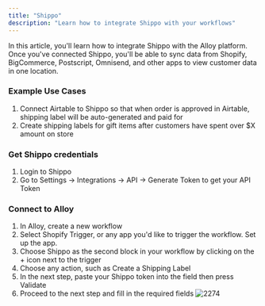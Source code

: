 ```yaml
---
title: "Shippo"
description: "Learn how to integrate Shippo with your workflows"
---
```


In this article, you'll learn how to integrate Shippo with the Alloy platform. Once you've connected Shippo, you'll be able to sync data from Shopify, BigCommerce, Postscript, Omnisend, and other apps to view customer data in one location.

### Example Use Cases

1. Connect Airtable to Shippo so that when order is approved in Airtable, shipping label will be auto-generated and paid for
2. Create shipping labels for gift items after customers have spent over $X amount on store

### Get Shippo credentials

1. Login to Shippo
2. Go to Settings -> Integrations -> API -> Generate Token to get your API Token

### Connect to Alloy

1. In Alloy, create a new workflow
2. Select Shopify Trigger, or any app you'd like to trigger the workflow. Set up the app.
3. Choose Shippo as the second block in your workflow by clicking on the + icon next to the trigger
4. Choose any action, such as Create a Shipping Label
5. In the next step, paste your Shippo token into the field then press Validate
6. Proceed to the next step and fill in the required fields
![2274](/images/55a95ad-s7.png "s7.png")